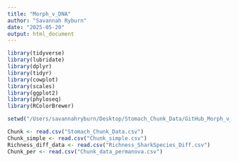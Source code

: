 ```yaml
---
title: "Morph_v_DNA"
author: "Savannah Ryburn"
date: "2025-05-20"
output: html_document
---
```


```r
library(tidyverse)
library(lubridate)
library(dplyr)
library(tidyr)
library(cowplot)
library(scales)
library(ggplot2)
library(phyloseq)
library(RColorBrewer)
```

```r
setwd("/Users/savannahryburn/Desktop/Stomach_Chunk_Data/GitHub_Morph_v_DNA/GitHub_Morph_v_DNA")

Chunk <- read.csv("Stomach_Chunk_Data.csv")
Chunk_simple <- read.csv("Chunk_simple.csv")
Richness_diff_data <- read.csv("Richness_SharkSpecies_Diff.csv")
Chunk_per <- read.csv("Chunk_data_permanova.csv")
```
